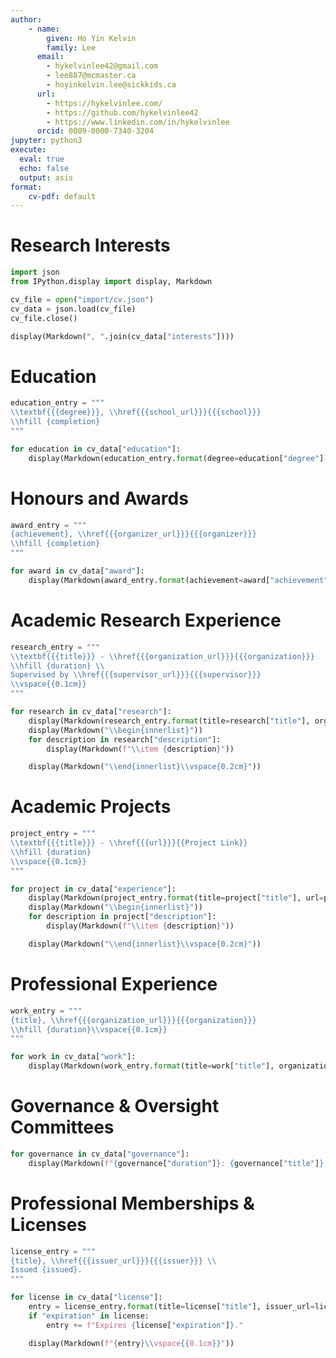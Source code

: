 ```yaml
---
author:
    - name:
        given: Ho Yin Kelvin
        family: Lee
      email:
        - hykelvinlee42@gmail.com
        - lee887@mcmaster.ca
        - hoyinkelvin.lee@sickkids.ca
      url:
        - https://hykelvinlee.com/
        - https://github.com/hykelvinlee42
        - https://www.linkedin.com/in/hykelvinlee
      orcid: 0009-0000-7340-3204
jupyter: python3
execute:
  eval: true
  echo: false
  output: asis
format:
    cv-pdf: default
---
```


# Research Interests

```python
import json
from IPython.display import display, Markdown

cv_file = open("import/cv.json")
cv_data = json.load(cv_file)
cv_file.close()
```

```python
display(Markdown(", ".join(cv_data["interests"])))
```

<!-- empty block -->

# Education

```python
education_entry = """
\\textbf{{{degree}}}, \\href{{{school_url}}}{{{school}}}
\\hfill {completion}
"""

for education in cv_data["education"]:
    display(Markdown(education_entry.format(degree=education["degree"], school_url=education["school_url"], school=education["school"], completion=education["completion"])))
```

# Honours and Awards

```python
award_entry = """
{achievement}, \\href{{{organizer_url}}}{{{organizer}}}
\\hfill {completion}
"""

for award in cv_data["award"]:
    display(Markdown(award_entry.format(achievement=award["achievement"], organizer_url=award["organizer_url"], organizer=award["organizer"], completion=award["completion"])))
```

# Academic Research Experience

```python
research_entry = """
\\textbf{{{title}}} - \\href{{{organization_url}}}{{{organization}}}
\\hfill {duration} \\
Supervised by \\href{{{supervisor_url}}}{{{supervisor}}}
\\vspace{{0.1cm}}
"""

for research in cv_data["research"]:
    display(Markdown(research_entry.format(title=research["title"], organization_url=research["organization_url"], organization=research["organization"], duration=research["duration"], supervisor_url=research["supervisor_url"], supervisor=research["supervisor"])))
    display(Markdown("\\begin{innerlist}"))
    for description in research["description"]:
        display(Markdown(f"\\item {description}"))

    display(Markdown("\\end{innerlist}\\vspace{0.2cm}")) 
```

# Academic Projects

```python
project_entry = """
\\textbf{{{title}}} - \\href{{{url}}}{{Project Link}}
\\hfill {duration}
\\vspace{{0.1cm}}
"""

for project in cv_data["experience"]:
    display(Markdown(project_entry.format(title=project["title"], url=project["url"], duration=project["duration"])))
    display(Markdown("\\begin{innerlist}"))
    for description in project["description"]:
        display(Markdown(f"\\item {description}"))

    display(Markdown("\\end{innerlist}\\vspace{0.2cm}"))
```

# Professional Experience

```python
work_entry = """
{title}, \\href{{{organization_url}}}{{{organization}}}
\\hfill {duration}\\vspace{{0.1cm}}
"""

for work in cv_data["work"]:
    display(Markdown(work_entry.format(title=work["title"], organization_url=work["organization_url"], organization=work["organization"], duration=work["duration"])))
```

# Governance & Oversight Committees

```python
for governance in cv_data["governance"]:
    display(Markdown(f"{governance["duration"]}: {governance["title"]} \\href{{{governance["organization_url"]}}}{{{governance["organization"]}}}\\vspace{{0.1cm}}\n"))
```

# Professional Memberships & Licenses

```python
license_entry = """
{title}, \\href{{{issuer_url}}}{{{issuer}}} \\
Issued {issued}. 
"""

for license in cv_data["license"]:
    entry = license_entry.format(title=license["title"], issuer_url=license["issuer_url"], issuer=license["issuer"], issued=license["issued"])
    if "expiration" in license:
        entry += f"Expires {license["expiration"]}."

    display(Markdown(f"{entry}\\vspace{{0.1cm}}"))
```
